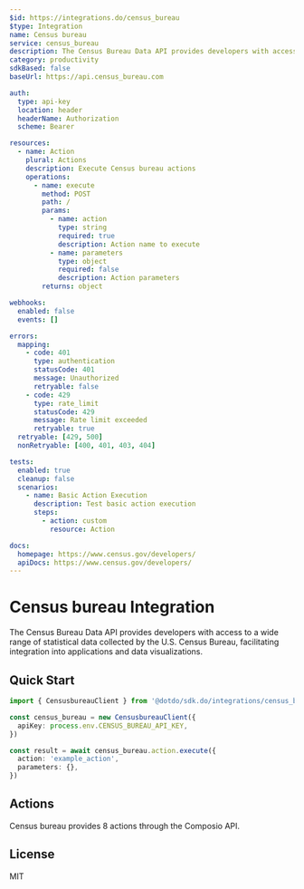 ```yaml
---
$id: https://integrations.do/census_bureau
$type: Integration
name: Census bureau
service: census_bureau
description: The Census Bureau Data API provides developers with access to a wide range of statistical data collected by the U.S. Census Bureau, facilitating integration into applications and data visualizations.
category: productivity
sdkBased: false
baseUrl: https://api.census_bureau.com

auth:
  type: api-key
  location: header
  headerName: Authorization
  scheme: Bearer

resources:
  - name: Action
    plural: Actions
    description: Execute Census bureau actions
    operations:
      - name: execute
        method: POST
        path: /
        params:
          - name: action
            type: string
            required: true
            description: Action name to execute
          - name: parameters
            type: object
            required: false
            description: Action parameters
        returns: object

webhooks:
  enabled: false
  events: []

errors:
  mapping:
    - code: 401
      type: authentication
      statusCode: 401
      message: Unauthorized
      retryable: false
    - code: 429
      type: rate_limit
      statusCode: 429
      message: Rate limit exceeded
      retryable: true
  retryable: [429, 500]
  nonRetryable: [400, 401, 403, 404]

tests:
  enabled: true
  cleanup: false
  scenarios:
    - name: Basic Action Execution
      description: Test basic action execution
      steps:
        - action: custom
          resource: Action

docs:
  homepage: https://www.census.gov/developers/
  apiDocs: https://www.census.gov/developers/
---
```


# Census bureau Integration

The Census Bureau Data API provides developers with access to a wide range of statistical data collected by the U.S. Census Bureau, facilitating integration into applications and data visualizations.

## Quick Start

```typescript
import { CensusbureauClient } from '@dotdo/sdk.do/integrations/census_bureau'

const census_bureau = new CensusbureauClient({
  apiKey: process.env.CENSUS_BUREAU_API_KEY,
})

const result = await census_bureau.action.execute({
  action: 'example_action',
  parameters: {},
})
```

## Actions

Census bureau provides 8 actions through the Composio API.

## License

MIT
